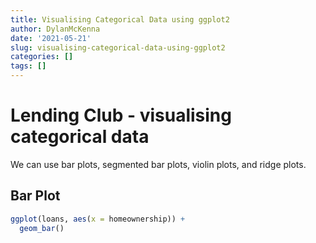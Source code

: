 ```yaml
---
title: Visualising Categorical Data using ggplot2
author: DylanMcKenna
date: '2021-05-21'
slug: visualising-categorical-data-using-ggplot2
categories: []
tags: []
---
```



# Lending Club - visualising categorical data
We can use bar plots, segmented bar plots, violin plots, and ridge plots.


## Bar Plot
```r
ggplot(loans, aes(x = homeownership)) +
  geom_bar()

```

